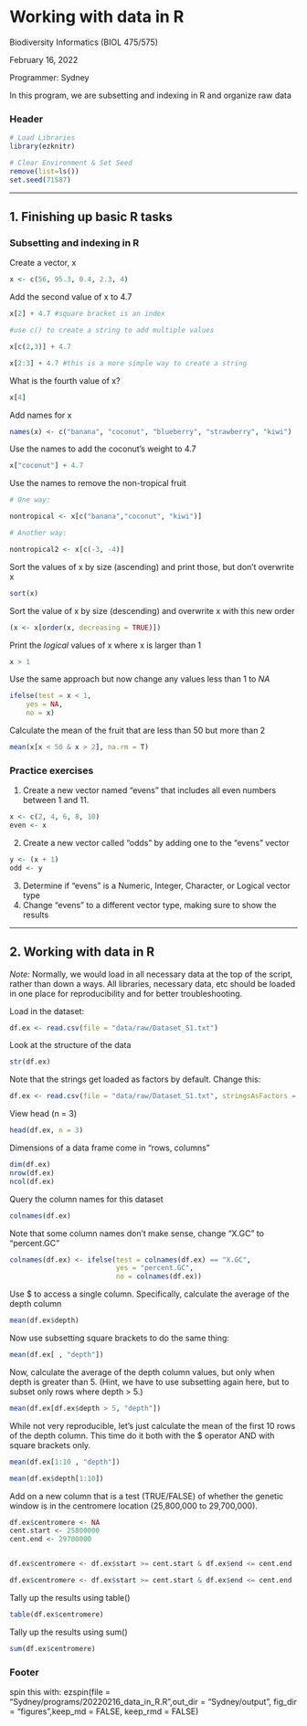 # Working with data in R

Biodiversity Informatics (BIOL 475/575)

February 16, 2022

Programmer: Sydney

In this program, we are subsetting and indexing in R and organize raw data


### Header



```r
# Load Libraries
library(ezknitr)

# Clear Environment & Set Seed
remove(list=ls())
set.seed(71587)
```

_____________________________________________________________________________
## 1. Finishing up basic R tasks

### Subsetting and indexing in R

Create a vector, x

```r
x <- c(56, 95.3, 0.4, 2.3, 4)
```

Add the second value of x to 4.7


```r
x[2] + 4.7 #square bracket is an index

#use c() to create a string to add multiple values

x[c(2,3)] + 4.7

x[2:3] + 4.7 #this is a more simple way to create a string
```

What is the fourth value of x?


```r
x[4]
```

Add names for x


```r
names(x) <- c("banana", "coconut", "blueberry", "strawberry", "kiwi")
```

Use the names to add the coconut's weight to 4.7


```r
x["coconut"] + 4.7
```

Use the names to remove the non-tropical fruit


```r
# One way:

nontropical <- x[c("banana","coconut", "kiwi")]

# Another way:

nontropical2 <- x[c(-3, -4)]
```

Sort the values of x by size (ascending) and print those, but don't overwrite x



```r
sort(x)
```

Sort the value of x by size (descending) and overwrite x with this new order


```r
(x <- x[order(x, decreasing = TRUE)])
```

Print the *logical* values of x where x is larger than 1


```r
x > 1
```

Use the same approach but now change any values less than 1 to *NA*


```r
ifelse(test = x < 1, 
    yes = NA, 
    no = x)
```

Calculate the mean of the fruit that are less than 50 but more than 2


```r
mean(x[x < 50 & x > 2], na.rm = T)
```

### Practice exercises

1. Create a new vector named "evens" that includes all even numbers between 1 and 11.

```r
x <- c(2, 4, 6, 8, 10)
even <- x
```

2. Create a new vector called "odds" by adding one to the "evens" vector

```r
y <- (x + 1)
odd <- y
```

3. Determine if "evens" is a Numeric, Integer, Character, or Logical vector type
4. Change "evens" to a different vector type, making sure to show the results

_____________________________________________________________________________
## 2. Working with data in R

*Note:* Normally, we would load in all necessary data at the top of the script,
rather than down a ways. All libraries, necessary data, etc should be loaded 
in one place for reproducibility and for better troubleshooting.

Load in the dataset:


```r
df.ex <- read.csv(file = "data/raw/Dataset_S1.txt")
```

Look at the structure of the data


```r
str(df.ex)
```

Note that the strings get loaded as factors by default. Change this:


```r
df.ex <- read.csv(file = "data/raw/Dataset_S1.txt", stringsAsFactors = F)
```

View head (n = 3)



```r
head(df.ex, n = 3)
```

Dimensions of a data frame come in "rows, columns"



```r
dim(df.ex)
nrow(df.ex)
ncol(df.ex)
```

Query the column names for this dataset


```r
colnames(df.ex)
```

Note that some column names don't make sense, change "X.GC" to "percent.GC"


```r
colnames(df.ex) <- ifelse(test = colnames(df.ex) == "X.GC",
                          yes = "percent.GC",
                          no = colnames(df.ex))
```

Use $ to access a single column. Specifically, calculate the average of the depth
column


```r
mean(df.ex$depth)
```

Now use subsetting square brackets to do the same thing:


```r
mean(df.ex[ , "depth"])
```

Now, calculate the average of the depth column values, but only when depth 
is greater than 5. (Hint, we have to use subsetting again here, but to subset
only rows where depth > 5.)


```r
mean(df.ex[df.ex$depth > 5, "depth"])
```

While not very reproducible, let's just calculate the mean of the first 10
rows of the depth column. This time do it both with the $ operator AND with 
square brackets only.


```r
mean(df.ex[1:10 , "depth"])

mean(df.ex$depth[1:10])
```

Add on a new column that is a test (TRUE/FALSE) of whether the genetic window 
is in the centromere location (25,800,000 to 29,700,000).


```r
df.ex$centromere <- NA
cent.start <- 25800000
cent.end <- 29700000


df.ex$centromere <- df.ex$start >= cent.start & df.ex$end <= cent.end

df.ex$centromere <- df.ex$start >= cent.start & df.ex$end <= cent.end
```

Tally up the results using table()


```r
table(df.ex$centromere)
```

Tally up the results using sum()


```r
sum(df.ex$centromere)
```




### Footer

spin this with:
ezspin(file = "Sydney/programs/20220216_data_in_R.R",out_dir = "Sydney/output", fig_dir = "figures",keep_md = FALSE, keep_rmd = FALSE)
